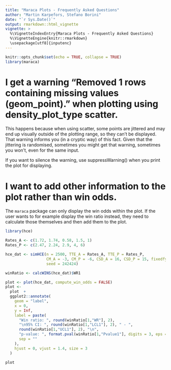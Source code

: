 ```yaml
---
title: "Maraca Plots - Frequently Asked Questions"
author: "Martin Karpefors, Stefano Borini"
date: "`r Sys.Date()`"
output: rmarkdown::html_vignette
vignette: >
  %\VignetteIndexEntry{Maraca Plots - Frequently Asked Questions}
  %\VignetteEngine{knitr::rmarkdown}
  \usepackage[utf8]{inputenc}
---
```


```r
knitr::opts_chunk$set(echo = TRUE, collapse = TRUE)
library(maraca)
```

# I get a warning "Removed 1 rows containing missing values (geom_point)." when plotting using density_plot_type scatter.

This happens because when using scatter, some points are jittered and may end up
visually outside of the plotting range, so they can't be displayed.
That warning informs you (in a cryptic way) of this fact. Given that the
jittering is randomised, sometimes you might get that warning, sometimes you
won't, even for the same input.

If you want to silence the warning, use suppressWarning() when you print
the plot for displaying.

# I want to add other information to the plot rather than win odds.

The `maraca` package can only display the win odds within the plot.
If the user wants to for example display the win ratio instead, they
need to calculate those themselves and then add them to the plot.

```r
library(hce)

Rates_A <- c(1.72, 1.74, 0.58, 1.5, 1)
Rates_P <- c(2.47, 2.24, 2.9, 4, 6)

hce_dat <- simHCE(n = 2500, TTE_A = Rates_A, TTE_P = Rates_P,
                  CM_A = -3, CM_P = -6, CSD_A = 16, CSD_P = 15, fixedfy = 3,
                  seed = 242424)

winRatio <- calcWINS(hce_dat)$WR1

plot <- plot(hce_dat, compute_win_odds = FALSE)
plot <-
  plot  +
  ggplot2::annotate(
    geom = "label",
    x = 0,
    y = Inf,
    label = paste(
      "Win ratio: ", round(winRatio[1,"WR"], 2),
      "\n95% CI: ", round(winRatio[1,"LCL1"], 2), " - ",
      round(winRatio[1,"UCL1"], 2), "\n",
      "p-value: ", format.pval(winRatio[1,"Pvalue1"], digits = 3, eps = 0.001),
      sep = ""
    ),
    hjust = 0, vjust = 1.4, size = 3
  )

plot
```


